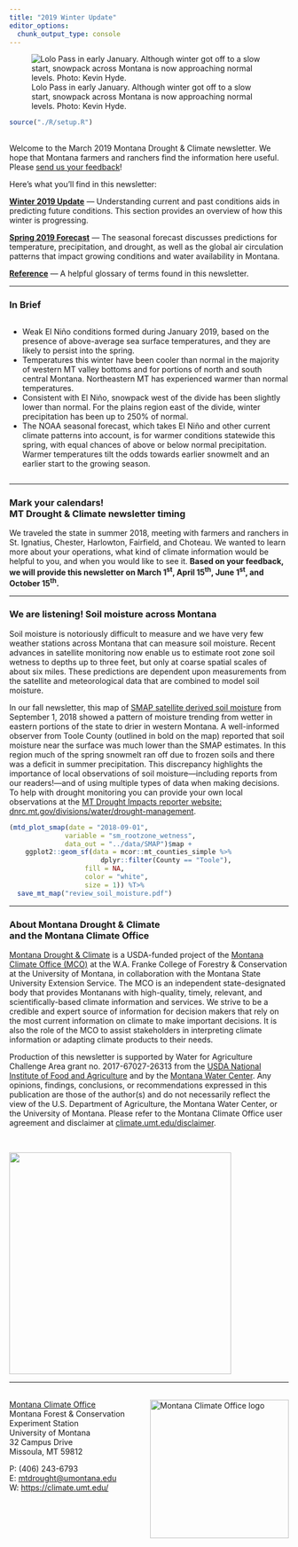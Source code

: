 ```yaml
---
title: "2019 Winter Update"
editor_options: 
  chunk_output_type: console
---
```


![Lolo Pass in early January. Although winter got off to a slow start, snowpack across Montana is now approaching normal levels. Photo: Kevin Hyde.](./img/Kevin_Hyde_Lolo_winter_small.jpg)

```r
source("./R/setup.R")
```

## {-}

Welcome to the March 2019 Montana Drought & Climate newsletter. We hope that Montana farmers and ranchers find the information here useful. Please [send us your feedback](mailto:mtdrought@umontana.edu)!

Here's what you'll find in this newsletter:

[**Winter 2019 Update**](./review.html) --- Understanding current and past conditions aids in predicting future conditions. This section provides an overview of how this winter is progressing.

[**Spring 2019 Forecast**](./forecast.html) --- The seasonal forecast discusses predictions for temperature, precipitation, and drought, as well as the global air circulation patterns that impact growing conditions and water availability in Montana.

[**Reference**](./reference.html) --- A helpful glossary of terms found in this newsletter.

-----

### In Brief {-}

<div style="-webkit-columns: 2 300px;-moz-columns: 2 300px;columns: 2 300px;">
* Weak El Niño conditions formed during January 2019, based on the presence of above-average sea surface temperatures, and they are likely to persist into the spring.
* Temperatures this winter have been cooler than normal in the majority of western MT valley bottoms and for portions of north and south central Montana. Northeastern MT has experienced warmer than normal temperatures.
* Consistent with El Niño, snowpack west of the divide has been slightly lower than normal. For the plains region east of the divide, winter precipitation has been up to 250% of normal.
* The NOAA seasonal forecast, which takes El Niño and other current climate patterns into account, is for warmer conditions statewide this spring, with equal chances of above or below normal precipitation. Warmer temperatures tilt the odds towards earlier snowmelt and an earlier start to the growing season.
</div>

-----

### Mark your calendars!<br>MT Drought & Climate newsletter timing {-}
We traveled the state in summer 2018, meeting with farmers and ranchers in St. Ignatius, Chester, Harlowton, Fairfield, and Choteau. We wanted to learn more about your operations, what kind of climate information would be helpful to you, and when you would like to see it. **Based on your feedback, we will provide this newsletter on March 1^st^, April 15^th^, June 1^st^, and October 15^th^.**

-----

### We are listening! Soil moisture across Montana {-}

Soil moisture is notoriously difficult to measure and we have very few weather stations across Montana that can measure soil moisture. Recent advances in satellite monitoring now enable us to estimate root zone soil wetness to depths up to three feet, but only at coarse spatial scales of about six miles. These predictions are dependent upon measurements from the satellite and meteorological data that are combined to model soil moisture.
 
In our fall newsletter, this map of [SMAP satellite derived soil moisture](./reference.html) from September 1, 2018 showed a pattern of moisture trending from wetter in eastern portions of the state to drier in western Montana. A well-informed observer from Toole County (outlined in bold on the map) reported that soil moisture near the surface was much lower than the SMAP estimates. In this region much of the spring snowmelt ran off due to frozen soils and there was a deficit in summer precipitation. This discrepancy highlights the importance of local observations of soil moisture---including reports from our readers!---and of using multiple types of data when making decisions. To help with drought monitoring you can provide your own local observations at the [MT Drought Impacts reporter website: dnrc.mt.gov/divisions/water/drought-management](http://dnrc.mt.gov/divisions/water/drought-management).

```r

(mtd_plot_smap(date = "2018-09-01",
              variable = "sm_rootzone_wetness",
              data_out = "../data/SMAP")$map +
    ggplot2::geom_sf(data = mcor::mt_counties_simple %>%
                       dplyr::filter(County == "Toole"),
                   fill = NA,
                   color = "white",
                   size = 1)) %T>%
  save_mt_map("review_soil_moisture.pdf")

```

-----

### About **Montana Drought & Climate**<br>and the **Montana Climate Office** {-}
[Montana Drought & Climate](https://climate.umt.edu/mtdrought/) is a USDA-funded project of the [Montana Climate Office (MCO)](https://climate.umt.edu/) at the W.A. Franke College of Forestry & Conservation at the University of Montana, in collaboration with the Montana State University Extension Service. The MCO is an independent state-designated body that provides Montanans with high-quality, timely, relevant, and scientifically-based climate information and services. We strive to be a credible and expert source of information for decision makers that rely on the most current information on climate to make important decisions. It is also the role of the MCO to assist stakeholders in interpreting climate information or adapting climate products to their needs.

Production of this newsletter is supported by Water for Agriculture Challenge Area grant no. 2017-67027-26313 from the [USDA National Institute of Food and Agriculture](https://nifa.usda.gov/) and by the [Montana Water Center](https://www.montanawatercenter.org/). Any opinions, findings, conclusions, or recommendations expressed in this publication are those of the author(s) and do not necessarily reflect the view of the U.S. Department of Agriculture, the Montana Water Center, or the University of Montana. Please refer to the Montana Climate Office user agreement and disclaimer at [climate.umt.edu/disclaimer](https://climate.umt.edu/disclaimer/).

<br>
<div style="text-align: left;">
![](./img/NIFA_logo.jpg){style="width:400px;"}
</div>

-----

<br>
<a href="https://climate.umt.edu/" target="_blank">
  <img src="./img/MCO_logo.svg" alt="Montana Climate Office logo" style="width:250px;float:right;">
</a>
[Montana Climate Office](https://climate.umt.edu/)<br>
Montana Forest & Conservation Experiment Station<br>
University of Montana<br>
32 Campus Drive<br>
Missoula, MT 59812<br>

P: (406) 243-6793<br>
E: [mtdrought@umontana.edu](mailto:mtdrought@umontana.edu)<br>
W: [https://climate.umt.edu/](https://climate.umt.edu/)
